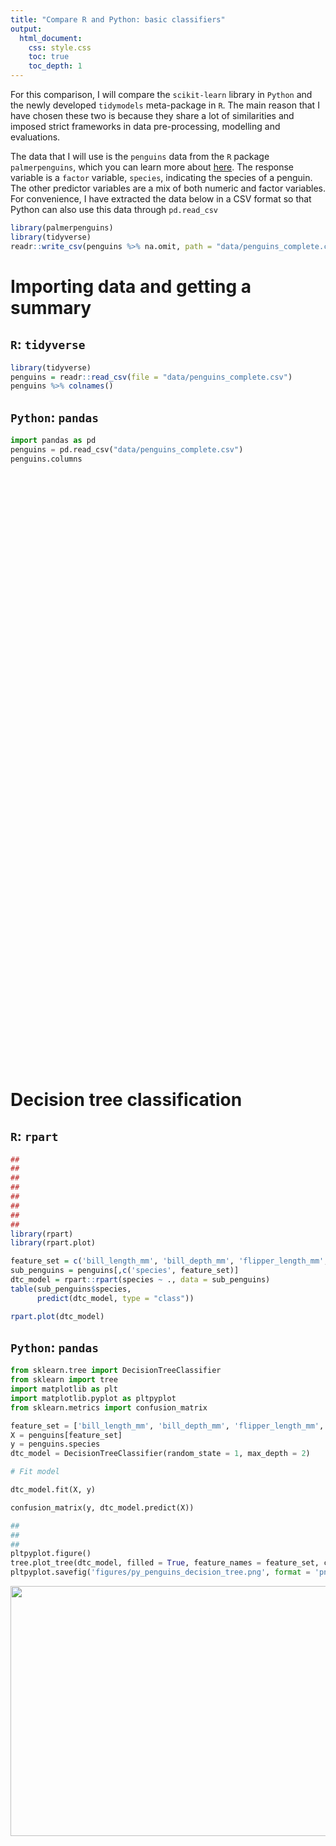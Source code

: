 ```yaml
---
title: "Compare R and Python: basic classifiers"
output: 
  html_document:
    css: style.css
    toc: true
    toc_depth: 1
---
```


For this comparison, I will compare the `scikit-learn` library in `Python` and the newly developed `tidymodels` meta-package in `R`. The main reason that I have chosen these two is because they share a lot of similarities and imposed strict frameworks in data pre-processing, modelling and evaluations. 

The data that I will use is the `penguins` data from the `R` package `palmerpenguins`, which you can learn more about [here](https://allisonhorst.github.io/palmerpenguins/articles/intro.html). The response variable is a `factor` variable, `species`, indicating the species of a penguin. The other predictor variables are a mix of both numeric and factor variables. For convenience, I have extracted the data below in a CSV format so that Python can also use this data through `pd.read_csv`

```r
library(palmerpenguins)
library(tidyverse)
readr::write_csv(penguins %>% na.omit, path = "data/penguins_complete.csv")
```

# Importing data and getting a summary 

<div class="left">

## `R`: `tidyverse`

```r
library(tidyverse)
penguins = readr::read_csv(file = "data/penguins_complete.csv")
penguins %>% colnames()
```

</div>

<div class="right">

## `Python`: `pandas`

```python
import pandas as pd
penguins = pd.read_csv("data/penguins_complete.csv")
penguins.columns
```

</div>

<div style="margin-bottom:1000px;">
</div>



# Decision tree classification

<div class="left">

## `R`: `rpart`

```r
##
##
##
##
##
##
##
##
library(rpart)
library(rpart.plot)

feature_set = c('bill_length_mm', 'bill_depth_mm', 'flipper_length_mm', 'body_mass_g')
sub_penguins = penguins[,c('species', feature_set)]
dtc_model = rpart::rpart(species ~ ., data = sub_penguins)
table(sub_penguins$species, 
      predict(dtc_model, type = "class"))

rpart.plot(dtc_model)
```

</div>

<div class="right">

## `Python`: `pandas`

```python
from sklearn.tree import DecisionTreeClassifier
from sklearn import tree
import matplotlib as plt
import matplotlib.pyplot as pltpyplot
from sklearn.metrics import confusion_matrix

feature_set = ['bill_length_mm', 'bill_depth_mm', 'flipper_length_mm', 'body_mass_g']
X = penguins[feature_set]
y = penguins.species
dtc_model = DecisionTreeClassifier(random_state = 1, max_depth = 2)

# Fit model

dtc_model.fit(X, y)

confusion_matrix(y, dtc_model.predict(X))
```

```python
##
##
##
pltpyplot.figure()
tree.plot_tree(dtc_model, filled = True, feature_names = feature_set, class_names = list(set(list(penguins.species))))
pltpyplot.savefig('figures/py_penguins_decision_tree.png', format = 'png', bbox_inches = "tight")
```

<img src="figures/py_penguins_decision_tree.png" width="600" height="400">

</div>

<div style="margin-bottom:1500px;">
</div>

## Some alternatives

`R` benefits greatly from contributions from the community and there are mamy ways of performing the task albeit with improvements over the standard solution, often with a slightly more considerations for the user experience. `treeheatr` is a good example of this. It improves on the tree diagram and uses an additional heatmap for visualisation while keeping the API simple. 

```r
library(treeheatr)

heat_tree(sub_penguins, target_lab = 'species')
```

# Splitting data into train-test sets

<div class="left">

## `R`: `rpart`

</div>

<div class="right">

## `Python`

```python
from sklearn.model_selection import train_test_split

train_X, test_X, train_y, test_y = train_test_split(X, y, random_state = 0)

dtc_train_model = DecisionTreeClassifier(random_state = 1, max_depth = 2)
dtc_train_model = dtc_train_model.fit(train_X, train_y)
dtc_predictions = dtc_train_model.predict(test_X)
```

```python
from sklearn.metrics import classification_report

cr = classification_report(
y_true = test_y, 
y_pred = dtc_predictions)

print(cr)
```

</div>

# Splitting data through k-fold cross-validation scheme
